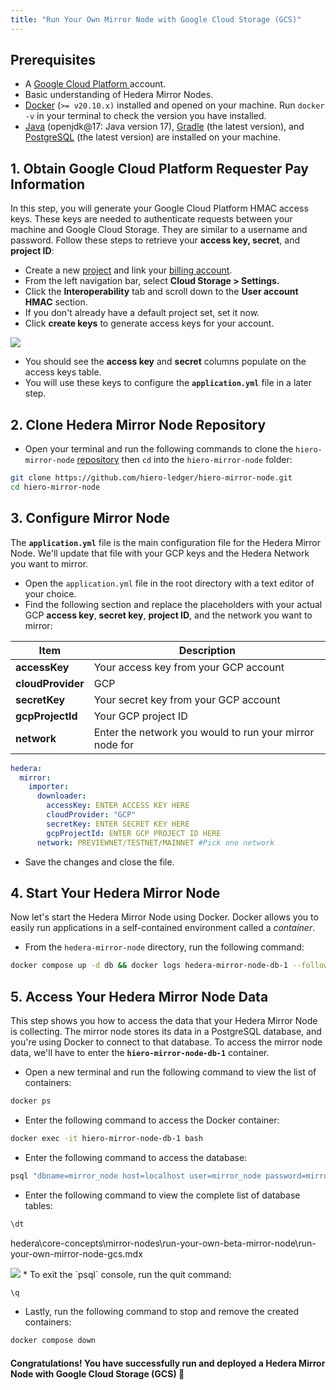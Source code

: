 ---
title: "Run Your Own Mirror Node with Google Cloud Storage (GCS)"
---


## Prerequisites

* A [Google Cloud Platform ](https://cloud.google.com/)account.
* Basic understanding of Hedera Mirror Nodes.
* [Docker](https://www.docker.com/) (`>= v20.10.x)` installed and opened on your machine. Run `docker -v` in your terminal to check the version you have installed.
* [Java](https://www.java.com/en/) (openjdk\@17: Java version 17), [Gradle](https://gradle.org/install/) (the latest version), and [PostgreSQL](https://www.postgresql.org/) (the latest version) are installed on your machine.

## 1. Obtain Google Cloud Platform Requester Pay Information

In this step, you will generate your Google Cloud Platform HMAC access keys. These keys are needed to authenticate requests between your machine and Google Cloud Storage. They are similar to a username and password. Follow these steps to retrieve your **access key, secret**, and **project ID**:

* Create a new [project](https://cloud.google.com/resource-manager/docs/creating-managing-projects) and link your [billing account](https://cloud.google.com/billing/docs/how-to/manage-billing-account).
* From the left navigation bar, select **Cloud Storage > Settings.**
* Click the **Interoperability** tab and scroll down to the **User account HMAC** section.
* If you don't already have a default project set, set it now.
* Click **create keys** to generate access keys for your account.

<Frame>
  <img src="/images/core-concepts/mirror-nodes/run-your-own-beta-mirror-node/run-your-own-mirror-node-gcs/run-your-own-mirror-node-gcs-1.png" />
</Frame>

* You should see the **access key** and **secret** columns populate on the access keys table.
* You will use these keys to configure the **`application.yml`** file in a later step.

## 2. Clone Hedera Mirror Node Repository

* Open your terminal and run the following commands to clone the `hiero-mirror-node` [repository](https://github.com/hiero-ledger/hiero-mirror-node) then `cd` into the `hiero-mirror-node` folder:

```bash
git clone https://github.com/hiero-ledger/hiero-mirror-node.git
cd hiero-mirror-node
```

## 3. Configure Mirror Node

The **`application.yml`** file is the main configuration file for the Hedera Mirror Node. We'll update that file with your GCP keys and the Hedera Network you want to mirror.

* Open the `application.yml` file in the root directory with a text editor of your choice.
* Find the following section and replace the placeholders with your actual GCP **access key**, **secret key**, **project ID**, and the network you want to mirror:

| Item              | Description                                             |
| ----------------- | ------------------------------------------------------- |
| **accessKey**     | Your access key from your GCP account                   |
| **cloudProvider** | GCP                                                     |
| **secretKey**     | Your secret key from your GCP account                   |
| **gcpProjectId**  | Your GCP project ID                                     |
| **network**       | Enter the network you would to run your mirror node for |

```yaml application.yml
hedera:
  mirror:
    importer:
      downloader:
        accessKey: ENTER ACCESS KEY HERE
        cloudProvider: "GCP"
        secretKey: ENTER SECRET KEY HERE
        gcpProjectId: ENTER GCP PROJECT ID HERE
      network: PREVIEWNET/TESTNET/MAINNET #Pick one network
```


* Save the changes and close the file.

## 4. Start Your Hedera Mirror Node

Now let's start the Hedera Mirror Node using Docker. Docker allows you to easily run applications in a self-contained environment called a *container*.

* From the `hedera-mirror-node` directory, run the following command:

```bash
docker compose up -d db && docker logs hedera-mirror-node-db-1 --follow
```

## 5. Access Your Hedera Mirror Node Data

This step shows you how to access the data that your Hedera Mirror Node is collecting. The mirror node stores its data in a PostgreSQL database, and you're using Docker to connect to that database. To access the mirror node data, we'll have to enter the **`hiero-mirror-node-db-1`** container.

* Open a new terminal and run the following command to view the list of containers:

```bash
docker ps
```

* Enter the following command to access the Docker container:

```bash
docker exec -it hiero-mirror-node-db-1 bash
```

* Enter the following command to access the database:

```bash
psql "dbname=mirror_node host=localhost user=mirror_node password=mirror_node_pass port=5432"
```

* Enter the following command to view the complete list of database tables:

```bash
\dt
```
hedera\core-concepts\mirror-nodes\run-your-own-beta-mirror-node\run-your-own-mirror-node-gcs.mdx

<Frame>
  <img src="/images/core-concepts/mirror-nodes/run-your-own-beta-mirror-node/run-your-own-mirror-node-gcs/run-your-own-mirror-node-gcs-2.png" />
</Frame>
* To exit the `psql` console, run the quit command:

```bash
\q
```

* Lastly, run the following command to stop and remove the created containers:

```bash
docker compose down
```

#### Congratulations! You have successfully run and deployed a Hedera Mirror Node with Google Cloud Storage (GCS) 🚀
